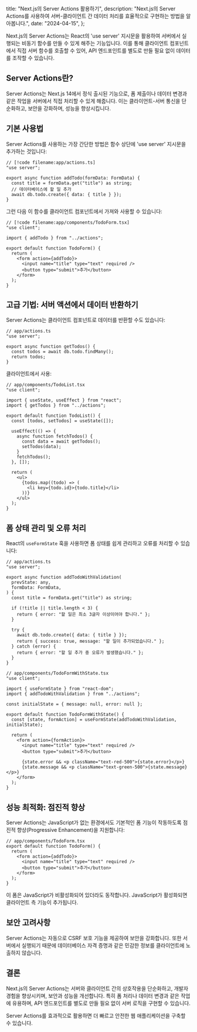   title: "Next.js의 Server Actions 활용하기",
  description:
    "Next.js의 Server Actions를 사용하여 서버-클라이언트 간 데이터 처리를 효율적으로 구현하는 방법을 알아봅니다.",
  date: "2024-04-15",
};

Next.js의 Server Actions는 React의 'use server' 지시문을 활용하여 서버에서 실행되는 비동기 함수를 만들 수 있게 해주는 기능입니다. 이를 통해 클라이언트 컴포넌트에서 직접 서버 함수를 호출할 수 있어, API 엔드포인트를 별도로 만들 필요 없이 데이터를 조작할 수 있습니다.

## Server Actions란?

Server Actions는 Next.js 14에서 정식 출시된 기능으로, 폼 제출이나 데이터 변경과 같은 작업을 서버에서 직접 처리할 수 있게 해줍니다. 이는 클라이언트-서버 통신을 단순화하고, 보안을 강화하며, 성능을 향상시킵니다.

## 기본 사용법

Server Actions를 사용하는 가장 간단한 방법은 함수 상단에 'use server' 지시문을 추가하는 것입니다:

```tsx
// [!code filename:app/actions.ts]
"use server";

export async function addTodo(formData: FormData) {
  const title = formData.get("title") as string;
  // 데이터베이스에 할 일 추가
  await db.todo.create({ data: { title } });
}
```

그런 다음 이 함수를 클라이언트 컴포넌트에서 가져와 사용할 수 있습니다:

```tsx
// [!code filename:app/components/TodoForm.tsx]
"use client";

import { addTodo } from "../actions";

export default function TodoForm() {
  return (
    <form action={addTodo}>
      <input name="title" type="text" required />
      <button type="submit">추가</button>
    </form>
  );
}
```

## 고급 기법: 서버 액션에서 데이터 반환하기

Server Actions는 클라이언트 컴포넌트로 데이터를 반환할 수도 있습니다:

```tsx
// app/actions.ts
"use server";

export async function getTodos() {
  const todos = await db.todo.findMany();
  return todos;
}
```

클라이언트에서 사용:

```tsx
// app/components/TodoList.tsx
"use client";

import { useState, useEffect } from "react";
import { getTodos } from "../actions";

export default function TodoList() {
  const [todos, setTodos] = useState([]);

  useEffect(() => {
    async function fetchTodos() {
      const data = await getTodos();
      setTodos(data);
    }
    fetchTodos();
  }, []);

  return (
    <ul>
      {todos.map((todo) => (
        <li key={todo.id}>{todo.title}</li>
      ))}
    </ul>
  );
}
```

## 폼 상태 관리 및 오류 처리

React의 `useFormState` 훅을 사용하면 폼 상태를 쉽게 관리하고 오류를 처리할 수 있습니다:

```tsx
// app/actions.ts
"use server";

export async function addTodoWithValidation(
  prevState: any,
  formData: FormData,
) {
  const title = formData.get("title") as string;

  if (!title || title.length < 3) {
    return { error: "할 일은 최소 3글자 이상이어야 합니다." };
  }

  try {
    await db.todo.create({ data: { title } });
    return { success: true, message: "할 일이 추가되었습니다." };
  } catch (error) {
    return { error: "할 일 추가 중 오류가 발생했습니다." };
  }
}
```

```tsx
// app/components/TodoFormWithState.tsx
"use client";

import { useFormState } from "react-dom";
import { addTodoWithValidation } from "../actions";

const initialState = { message: null, error: null };

export default function TodoFormWithState() {
  const [state, formAction] = useFormState(addTodoWithValidation, initialState);

  return (
    <form action={formAction}>
      <input name="title" type="text" required />
      <button type="submit">추가</button>

      {state.error && <p className="text-red-500">{state.error}</p>}
      {state.message && <p className="text-green-500">{state.message}</p>}
    </form>
  );
}
```

## 성능 최적화: 점진적 향상

Server Actions는 JavaScript가 없는 환경에서도 기본적인 폼 기능이 작동하도록 점진적 향상(Progressive Enhancement)을 지원합니다:

```tsx
// app/components/TodoForm.tsx
export default function TodoForm() {
  return (
    <form action={addTodo}>
      <input name="title" type="text" required />
      <button type="submit">추가</button>
    </form>
  );
}
```

이 폼은 JavaScript가 비활성화되어 있더라도 동작합니다. JavaScript가 활성화되면 클라이언트 측 기능이 추가됩니다.

## 보안 고려사항

Server Actions는 자동으로 CSRF 보호 기능을 제공하여 보안을 강화합니다. 또한 서버에서 실행되기 때문에 데이터베이스 자격 증명과 같은 민감한 정보를 클라이언트에 노출하지 않습니다.

## 결론

Next.js의 Server Actions는 서버와 클라이언트 간의 상호작용을 단순화하고, 개발자 경험을 향상시키며, 보안과 성능을 개선합니다. 특히 폼 처리나 데이터 변경과 같은 작업에 유용하며, API 엔드포인트를 별도로 만들 필요 없이 서버 로직을 구현할 수 있습니다.

Server Actions를 효과적으로 활용하면 더 빠르고 안전한 웹 애플리케이션을 구축할 수 있습니다.
